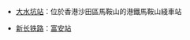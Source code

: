 * [[大水坑站|大水坑站]]：位於香港沙田區馬鞍山的港鐵馬鞍山綫車站
* {{rint|cn|rail}}[[新长铁路|新长铁路]]：[[富安站|富安站]]

{{disambig|F|Cat=三字消歧义}}